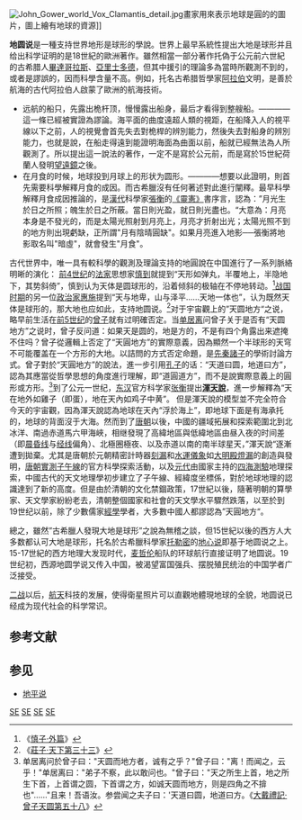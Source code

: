 {{noteTA
|1=zh-hans:地心说; zh-hant:天動說;
}}
[[Image:John_Gower_world_Vox_Clamantis_detail.jpg|thumb]]畫家用來表示地球是圓的的圖片，圖上繪有地球的資源]]

'''地圆说'''是一種支持世界地形是球形的學說。世界上最早系統性提出大地是球形并且给出科学证明的是18世紀的歐洲著作。雖然相當一部分著作托偽于公元前六世紀的古希腊人[[畢達哥拉斯|畢達哥拉斯]]、[[亞里士多德|亞里士多德]]，但其中援引的理論多為當時所觀測不到的，或者是謬誤的，因而科學含量不高。例如，托名古希腊哲學家[[亚里士多德提出的证明大地是球形的三個方法：

* 越往北走，北极星越高；越往南走，北极星越低，且可以看到一些在北方看不到的新的星星。————然而沒有證據表明公元前的希臘人進行過遠洋航海，也沒有證據表明古希臘人掌握了遠洋航行技術，足以使其達到赤道地區；況且沒有證據表明古代希臘人掌握了”角度“這一測量單位，更沒有任何實證表明13世紀以前的歐洲人會使用觀測角度來描述天體。實際上，歐洲的角度測量與數學知識，都來自於13世紀以後的[[阿拉伯|阿拉伯]]文明，是善於航海的古代阿拉伯人啟蒙了歐洲的航海技術。
* 远航的船只，先露出桅杆顶，慢慢露出船身，最后才看得到整艘船。————這一條已經被實證為謬論。海平面的曲度遠超人類的視距，在船降入人的視平線以下之前，人的視覺會首先失去對桅桿的辨別能力，然後失去對船身的辨別能力，也就是說，在船走得遠到能證明海面為曲面以前，船就已經無法為人所觀測了。所以提出這一說法的著作，一定不是寫於公元前，而是寫於15世紀荷蘭人發明[[望遠鏡|望遠鏡]]之後。
* 在月食的时候，地球投到月球上的形状为圆形。————想要以此證明，則首先需要科學解釋月食的成因。而古希臘沒有任何著述對此進行闡釋。最早科學解釋月食成因推論的，是[[漢代|漢代]]科學家[[張衡|張衡]]的[[《靈憲》|《靈憲》]]書序言，認為：”月光生於日之所照；魄生於日之所蔽。當日則光盈，就日則光盡也。“大意為：月亮本身是不發光的，而是太陽光照射到月亮上，月亮才折射出光；太陽光照不到的地方則出現虧缺，正所謂"月有陰晴圓缺"。如果月亮進入地影──張衡將地影取名叫"暗虛"，就會發生"月食"。

古代世界中，唯一具有較科學的觀測及理論支持的地圓說在中国進行了一系列脈絡明晰的演化：
[[前4世纪|前4世纪]]的[[法家|法家]]思想家[[慎到|慎到]]就提到“天形如弹丸，半覆地上，半隐地下，其势斜倚”，慎到认为天体是圆球形的，沿着倾斜的极轴在不停地转动。<ref>《[[s:慎子|慎子·外篇]]》</ref>[[战国时期|战国时期]]的另一位[[政治家|政治家]][[惠施|惠施]]提到“天与地卑，山与泽平……天地一体也”，认为既然天体是球形的，那大地也应如此，支持地圆说。<ref>《[[s:莊子/天下|莊子·天下第三十三]]》</ref>对于宇宙觀上的”天圆地方“之说，略早前生活在[[前5世纪|前5世纪]]的[[曾子|曾子]]就有过明確否定。当[[单居离|单居离]]问曾子关于是否有“天圆地方”之说时，曾子反问道：如果天是圆的，地是方的，不是有四个角露出来遮掩不住吗？曾子從邏輯上否定了“天圓地方”的實際意義，因為顯然一个半球形的天穹不可能覆盖在一个方形的大地。以詰問的方式否定命題，是[[先秦|先秦]][[諸子|諸子]]的學術討論方式。曾子對於“天圓地方”的說法，進一步引用[[孔子|孔子]]的话：“天道曰圆，地道曰方”，認為其應當從哲學思想的角度進行理解，即“道圓道方”，而不是說實際意義上的圓形或方形。<ref>单居离问於曾子曰："天圆而地方者，诚有之乎？"曾子曰："离！而闻之，云乎！"单居离曰："弟子不察，此以敢问也。"曾子曰："天之所生上首，地之所生下首，上首谓之圆，下首谓之方，如诚天圆而地方，则是四角之不揜也"……"且来！吾语汝。参尝闻之夫子曰：'天道曰圆，地道曰方。《[[s:大戴禮記/曾子天圓|大戴禮記·曾子天圆第五十八]]》</ref>到了公元一世纪，[[东汉|东汉]]官方科学家[[张衡|张衡]]提出'''[[渾天說|渾天說]]'''，進一步解釋為“天在地外如雞子（即蛋），地在天內如鸡子中黄”。 但是渾天說的模型並不完全符合今天的宇宙觀，因為渾天說認為地球在天內“浮於海上”，即地球下面是有海承托的，地球的背面沒于大海。然而到了[[唐朝|唐朝]]以後，中國的疆域拓展和探索範圍北到北冰洋、南過赤道馬六甲海峽，相继發現了高緯地區與低緯地區由昼入夜的时间差（即[[晨昏线|晨昏线]]与[[经线|经线]]偏角）、北極圈極夜、以及赤道以南的南半球星天，”渾天說“逐漸遭到拋棄。尤其是唐朝於元朝精密計時器[[刻漏|刻漏]]和[[水運儀象|水運儀象]]如[[大明殿燈漏|大明殿燈漏]]的創造與發明，[[唐朝|唐朝]][[實測子午線|實測子午線]]的官方科學探索活動，以及[[元代|元代]]由國家主持的[[四海測驗|四海測驗]]地理探索，中國古代的天文地理學初步建立了子午線、經緯度坐標係，對於地球地理的認識達到了新的高度。但是由於清朝的文化禁錮政策，17世紀以後，隨著明朝的算學家、天文學家紛紛老去，清朝整個國家和社會的天文學水平驟然跌落，以至於到19世纪以前，除了少數儒家[[經學|經學]]學者，大多數中國人都謬認為”天圓地方“。

總之，雖然”古希臘人發現大地是球形”之說為無稽之談，但15世紀以後的西方人大多数都认可大地是球形，托名於古希臘科學家[[托勒密|托勒密]]的[[地心说|地心说]]即基于地圆说之上。15-17世紀的西方地理大发现时代，[[麦哲伦|麦哲伦]]船队的环球航行直接证明了地圆说。19世纪初，西源地圆学说又传入中国，被渴望富国强兵、摆脱殖民统治的中国学者广泛接受。

[[二战|二战]]以后，[[航天|航天]]科技的发展，使得衛星照片可以直觀地體現地球的全貌，地圆说已经成为现代社会的科学常识。

== 参考文献 ==
<div class="references-2column">
<references/>
</div>

== 参见 ==
{{Commons|Spherical Earth|地圆说}}
* [[地平说|地平说]]

{{古希臘天文學}}

[[Category:地球|SE]]
[[Category:古代天文学|SE]]
[[Category:地理學|SE]]
[[Category:地理大发现|SE]]